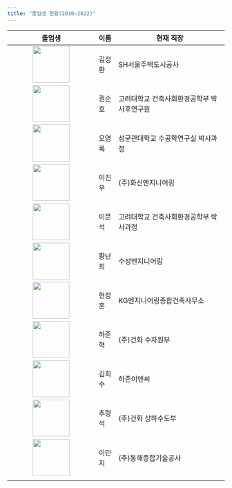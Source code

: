 ```yaml
---
title: "졸업생 현황(2016~2022)"
---
```


|               졸업생               | 이름   | 현재 직장                                  |
|:----------------------------------:|--------|--------------------------------------------|
|  ![](images/kim1.jpg){width="85"}  | 김정환 | SH서울주택도시공사                         |
| ![](images/kwon1.jpg){width="85"}  | 권순호 | 고려대학교 건축사회환경공학부 박사후연구원 |
|  ![](images/oh1.png){width="86"}   | 오영록 | 성균관대학교 수공학연구실 박사과정         |
|  ![](images/lee1.jpg){width="85"}  | 이진우 | (주)화신엔지니어링                         |
|  ![](images/lee2.jpg){width="85"}  | 이문석 | 고려대학교 건축사회환경공학부 박사과정     |
| ![](images/hwang1.jpg){width="85"} | 황난희 | 수성엔지니어링                             |
| ![](images/hyeon1.jpg){width="85"} | 현정훈 | KG엔지니어링종합건축사무소                 |
|  ![](images/ha1.jpg){width="85"}   | 하준혁 | (주)건화 수자원부                          |
|  ![](images/kim2.jpg){width="85"}  | 김희수 | 하존이앤씨                                 |
|  ![](images/chu1.jpg){width="85"}  | 추형석 | (주)건화 상하수도부                        |
|  ![](images/lee3.jpg){width="86"}  | 이민지 | (주)동해종합기술공사                       |
|                                    |        |                                            |

